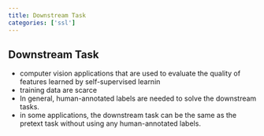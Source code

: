 ```yaml
---
title: Downstream Task
categories: ['ssl']
---
```


## Downstream Task
- computer vision applications that are used to evaluate the quality of features learned by self-supervised learnin 
- training data are scarce 
- In general, human-annotated labels are needed to solve the downstream tasks. 
- in some applications, the downstream task can be the same as the pretext task without using any human-annotated labels.




